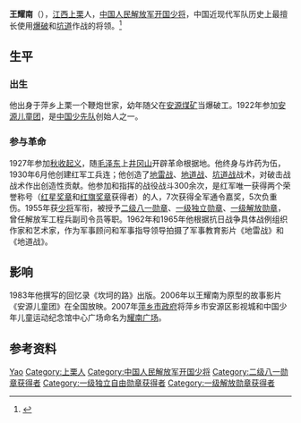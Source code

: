{{Otheruses|王耀南}}

'''王耀南'''（{{bd|1911年||1984年||catIdx=W王}}），[[江西|江西]][[上栗|上栗]]人，[[中国人民解放军开国少将|中国人民解放军开国少将]]，中国近现代军队历史上最擅长使用[[爆破|爆破]]和[[坑道|坑道]]作战的将领。<ref>{{Cite journal|title=王耀南:毛泽东称赞为“民族英雄”的红军工兵创始人|author=廖春梅|url=https://kns.cnki.net/KCMS/detail/detail.aspx?dbcode=CJFQ&dbname=CJFDLAST2015&filename=WSCQ201503007&v=MjYzNzhNMUZyQ1VSTE9lWnVSc0Z5cmdWTHpPTWo3SWY3RzRIOVRNckk5Rlk0UjhlWDFMdXhZUzdEaDFUM3FUclc=|journal=文史春秋|issue=03|doi=|others=|year=2015|volume=|page=|issn=1005-9563|pmid=|access-date=2019-11-23|archive-date=2020-05-12|archive-url=https://web.archive.org/web/20200512230628/https://kns.cnki.net/KCMS/detail/detail.aspx?dbcode=CJFQ&dbname=CJFDLAST2015&filename=WSCQ201503007&v=MjYzNzhNMUZyQ1VSTE9lWnVSc0Z5cmdWTHpPTWo3SWY3RzRIOVRNckk5Rlk0UjhlWDFMdXhZUzdEaDFUM3FUclc%3D|dead-url=no}}</ref>

== 生平 ==
=== 出生 ===
他出身于萍乡上栗一个鞭炮世家，幼年随父在[[安源煤矿|安源煤矿]]当爆破工。1922年参加[[安源儿童团|安源儿童团]]，是[[中国少先队|中国少先队]]创始人之一。

=== 参与革命 ===
1927年参加[[秋收起义|秋收起义]]，随[[毛泽东|毛泽东]]上[[井冈山|井冈山]]开辟革命根据地。他终身与炸药为伍，1930年6月他创建红军工兵连；他创造了[[地雷战|地雷战]]、[[地道战|地道战]]、[[坑道战|坑道战]]战术，对破击战战术作出创造性贡献。他参加和指挥的战役战斗300余次，是红军唯一获得两个荣誉称号（[[红星奖章|红星奖章]]和[[红旗奖章|红旗奖章]]获得者）的人，7次获得全军通令嘉奖，5次负重伤。1955年获[[少将|少将]]军衔，被授予[[八一勋章_(1955年)|二级八一勋章]]、[[独立勋章|一级独立勋章]]、[[解放勋章|一级解放勋章]]，曾任解放军工程兵副司令员等职。1962年和1965年他根据抗日战争具体战例组织作家和艺术家，作为军事顾问和军事指导领导拍摄了军事教育影片《地雷战》和《地道战》。

== 影响 ==
1983年他撰写的回忆录《坎坷的路》出版。2006年以王耀南为原型的故事影片《安源儿童团》在全国放映。2007年[[萍乡市政府|萍乡市政府]]将萍乡市安源区影视城和中国少年儿童运动纪念馆中心广场命名为[[耀南广场|耀南广场]]。

== 参考资料 ==
{{reflist}}

{{Authority control}}
{{DEFAULTSORT:Wang王}}
[[Category:王姓|Yao]]
[[Category:上栗人|Category:上栗人]]
[[Category:中国人民解放军开国少将|Category:中国人民解放军开国少将]]
[[Category:二级八一勋章获得者|Category:二级八一勋章获得者]]
[[Category:一级独立自由勋章获得者|Category:一级独立自由勋章获得者]]
[[Category:一级解放勋章获得者|Category:一级解放勋章获得者]]